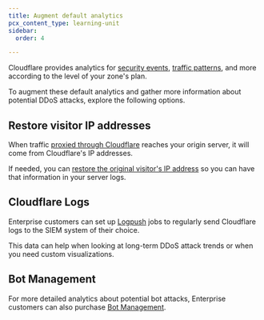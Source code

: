 ```yaml
---
title: Augment default analytics
pcx_content_type: learning-unit
sidebar:
  order: 4

---
```



Cloudflare provides analytics for [security events](/waf/analytics/security-events/), [traffic patterns](/analytics/account-and-zone-analytics/zone-analytics/), and more according to the level of your zone's plan.

To augment these default analytics and gather more information about potential DDoS attacks, explore the following options.

## Restore visitor IP addresses

When traffic [proxied through Cloudflare](/learning-paths/prevent-ddos-attacks/baseline/proxy-dns-records/) reaches your origin server, it will come from Cloudflare's IP addresses.

If needed, you can [restore the original visitor's IP address](/support/troubleshooting/restoring-visitor-ips/restoring-original-visitor-ips/) so you can have that information in your server logs.

## Cloudflare Logs

Enterprise customers can set up [Logpush](/logs/about/) jobs to regularly send Cloudflare logs to the <GlossaryTooltip term="SIEM">SIEM system</GlossaryTooltip> of their choice.

This data can help when looking at long-term DDoS attack trends or when you need custom visualizations.

## Bot Management

For more detailed analytics about potential bot attacks, Enterprise customers can also purchase [Bot Management](/bots/get-started/bm-subscription/).

<Render file="bm-analytics-features" product="bots" />
